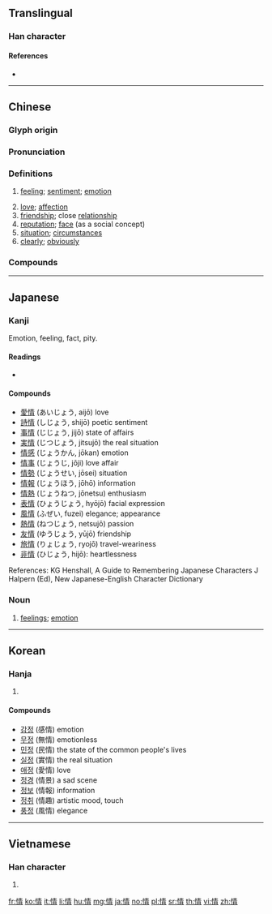 {{character info/new}}
==Translingual==
{{stroke order|type=animate}}

===Han character===
{{Han char|rn=61|rad=心|as=08|sn=11|four=95027|canj=PQMB|ids=⿰忄青}}

====References====
* {{Han ref|kx=0389.310|dkj=10756|dj=0723.170|hdz=42312.130|uh=60C5|ud=24773|bh=B1A1|bd=45473}}

----

==Chinese==
{{zh-forms}}

===Glyph origin===
{{Han etym}}

===Pronunciation===
{{zh-pron
|m=qíng
|ma=y
|c=cing4
|h=pfs=chhìn
|md=
|mn=chiâⁿ/chêng
|mn_note=chêng - literary; chiâⁿ - vernacular
|mn-t=cêng5/zian5
|mn-t_note=cêng5 - literary; zian5 - vernacular
|w=3xxin
|mc=y
|oc=y
|cat=n,a,adv
}}

===Definitions===
{{zh-hanzi}}

# [[feeling]]; [[sentiment]]; [[emotion]]
#: {{zh-x|感情|feeling}}
#: {{zh-x|愛情|love}}
# [[love]]; [[affection]]
# [[friendship]]; close [[relationship]]
# [[reputation]]; [[face]] (as a social concept)
# [[situation]]; [[circumstances]]
# [[clearly]]; [[obviously]]

===Compounds===
{{zh-der|七情|下情|不了情|不容情|不情|不知情|不著情|不領情|世情|中情|中情局|丰情|事情|交情|人情|人情味|人情貨|任情|作情|來情|俗情|做人情|偷情|傳情|傷情|傷感情|內情|六情|冤情|出事情|別情|前情|割情|劇情|動情|動情素|勾情|匿情|危情|厚情|友情|反情報|同情|同情心|吝情|含情|商情|國情|埋情|外面情|多情|夠交情|夠情調|套交情|奪情|好情|姦情|嬌情|定情|客情|宦情|容情|寄情|寡情|實情|專情|常情|幽情|徇情|徑情|微情|心情|忘情|性情|恆情|恣情|恩情|悲情|情事|情人|情人果|情人節|情佚|情侶|情偽|情僧錄|情分|情切|情勢|情味|情商|情報|情報員|情報站|情場|情境|情夫|情婦|情實|情形|情志|情思|情急|情性|情怯|情意|情愛|情感|情愫|情態|情慾|情懷|情操|情敵|情景|情書|情欲|情款|情歌|情殺|情況|情海|情熟|情狀|情理|情田|情由|情痴|情知|情種|情竇|情節|情素|情結|情網|情緒|情緣|情義|情腸|情致|情色|情詩|情話|情語|情誼|情調|情變|情貌|情賞|情趣|情郎|情采|情面|情韻|情願|愛情|感情|感情戲|戀情|戰情|才情|打情|承情|抒情|抒情文|抒情詩|拉交情|拿情|掰交情|摯情|擔人情|攄情|政情|敢情|敵情|文情|方情|旱情|春情|有情|未了情|柔情|根情|案情|欠情|殉情|殉情記|民情|求情|沒心情|深情|溫情|激情|濫情|災情|無情|煽情|熱情|物情|用情|留情|疑情|病情|痴情|發情|發情期|白人情|盛情|盡人情|盡情|看情形|真情|知情|矯情|神情|私情|移情|稱情|穩情|穩情取|空頭情|管情|純情|細情|絕情|綺情|縱情|群情|老交情|至情|舊情|色情|色情狂|薄情|薄情郎|虛情|蟲情|行人情|行情|表情|衷情|補情|襟情|見個情|親情|討交情|討人情|討情|託人情|託情|詩情|詳情|說人情|說情|調情|講交情|講情|豔情|豪情|貪情|賣人情|趕情|趕情兒|軍情|輿情|辭情|近情|送人情|送情|通情|道情|道情詞|選情|鄉情|酌情|野情|鍾情|閒情|閨情|關情|降情|陳情|陳情書|陳情表|隆情|隱情|離情|難為情|面情|順情|領情|風情|風情畫|香火情|骨肉情|高情|鬧情緒|魚水情}}

----

==Japanese==

===Kanji===
{{ja-kanji|grade=5|rs=心08}}

Emotion, feeling, fact, pity.

====Readings====
* {{ja-readings|goon=[[じょう]] (jō)|kanon=[[せい]] (sei)|kun=[[なさけ]] (nasake), [[こころ]] (kokoro), [[おもむき]] (omomuki)}}

====Compounds====
{{der-top}}
* [[愛情]] (あいじょう, aijō) love
* [[詩情]] (しじょう, shijō) poetic sentiment
* [[事情]] (じじょう, jijō) state of affairs
* [[実情]] (じつじょう, jitsujō) the real situation
* [[情感]] (じょうかん, jōkan) emotion
* [[情事]] (じょうじ, jōji) love affair
* [[情勢]] (じょうせい, jōsei) situation
* [[情報]] (じょうほう, jōhō) information
* [[情熱]] (じょうねつ, jōnetsu) enthusiasm
* [[表情]] (ひょうじょう, hyōjō) facial expression
* [[風情]] (ふぜい, fuzei) elegance; appearance
* [[熱情]] (ねつじょう, netsujō) passion
* [[友情]] (ゆうじょう, yūjō) friendship
* [[旅情]] (りょじょう, ryojō) travel-weariness
* [[非情]] (ひじょう, hijō): heartlessness
{{der-bottom}}

References:
KG Henshall, A Guide to Remembering Japanese Characters
J Halpern (Ed), New Japanese-English Character Dictionary

===Noun===
{{ja-noun|じょう}}

# [[feelings]]; [[emotion]]

----

==Korean==

===Hanja===
{{ko-hanja|hangeul=정|eumhun=뜻|rv=jeong|mr=chŏng|y=ceng}}

# {{defn|lang=ko|sort=心08}}

====Compounds====
{{der-top}}
* [[감정]] (感情) emotion
* [[무정]] (無情) emotionless
* [[민정]] (民情) the state of the common people's lives
* [[실정]] (實情) the real situation
* [[애정]] (愛情) love
* [[정경]] (情景) a sad scene
* [[정보]] (情報) information
* [[정취]] (情趣) artistic mood, touch
* [[풍정]] (風情) elegance
{{der-bottom}}

----

==Vietnamese==

===Han character===
{{vi-hantu|[[tình]], [[dềnh]], [[tành]], [[rình]], [[tạnh]]|rs=心08}}

# {{defn|lang=vi|sort=心08}}

[[fr:情]]
[[ko:情]]
[[it:情]]
[[li:情]]
[[hu:情]]
[[mg:情]]
[[ja:情]]
[[no:情]]
[[pl:情]]
[[sr:情]]
[[th:情]]
[[vi:情]]
[[zh:情]]